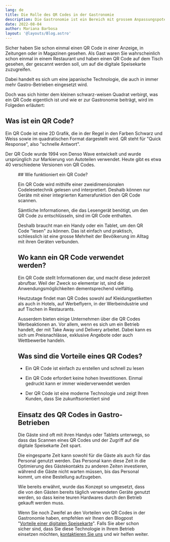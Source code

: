 ```yaml
---
lang: de
title: Die Rolle des QR Codes in der Gastronomie
description: Die Gastronomie ist ein Bereich mit grossem Anpassungspotenzial, der in Verbindung mit der Technologie für die Verwendung von QR Codes nun geeignet ist.
date: 2022-08-04
author: Mariana Barbosa
layout: '@layouts/Blog.astro'
---
```



Sicher haben Sie schon einmal einen QR Code in einer Anzeige, in Zeitungen oder in Magazinen gesehen. Als Gast waren Sie wahrscheinlich schon einmal in einem Restaurant und haben einen QR Code auf dem Tisch gesehen, der gescannt werden soll, um auf die digitale Speisekarte zuzugreifen.

Dabei handelt es sich um eine japanische Technologie, die auch in immer mehr Gastro-Betrieben eingesetzt wird.

Doch was sich hinter dem kleinen schwarz-weisen Quadrat verbirgt, was ein QR Code eigentlich ist und wie er zur Gastronomie beiträgt, wird im Folgeden erläutert:

## Was ist ein QR Code?

Ein QR Code ist eine 2D Grafik, die in der Regel in den Farben Schwarz und Weiss
sowie im quadratischen Format dargestellt wird. QR steht für "Quick Response",
also "schnelle Antwort".

Der QR Code wurde 1994 von Denso Wave entwickelt und wurde ursprünglich zur
Markierung von Autoteilen verwendet. Heute gibt es etwa 40 verschiedene
Versionen von QR Codes.

<Figure
  src={import('./qr-code.jpg')}
  caption="QR-Code steht auf einem Tisch, um die Speisekarte zu öffnen."
  size="article"
/>
## Wie funktioniert ein QR Code?

Ein QR Code wird mithilfe einer zweidimensionalen Codelesetechnik gelesen und
interpretiert. Deshalb können nur Geräte mit einer integrierten Kamerafunktion
den QR Code scannen.

Sämtliche Informationen, die das Lesengerät benötigt, um den QR Code zu
entschlüsseln, sind im QR Code enthalten.

Deshalb braucht man ein Handy oder ein Tablet, um den QR Code "lesen" zu können. Das ist einfach und praktisch, schliesslich ist eine grosse Mehrheit der Bevölkerung im Alltag mit ihren Geräten verbunden. 

## Wo kann ein QR Code verwendet werden?

Ein QR Code stellt Informationen dar, und macht diese jederzeit abrufbar. Weil
der Zweck so elementar ist, sind die Anwendungsmöglichkeiten dementsprechend
vielfältig.

Heutzutage findet man QR Codes sowohl auf Kleidungsetiketten als auch in Hotels,
auf Werbeflyern, in der Werbeindustrie und auf Tischen in Restaurants.

Ausserdem bieten einige Unternehmen über die QR Codes Werbeaktionen an. Vor allem, wenn es sich um ein Betrieb handelt, der mit Take Away und Delivery arbeitet. Dabei
kann es sich um Preisnachlässe, exklusive Angebote oder auch Wettbewerbe handeln.

## Was sind die Vorteile eines QR Codes?

- Ein QR Code ist einfach zu erstellen und schnell zu lesen

- Ein QR Code erfordert keine hohen Investitionen. Einmal gedruckt kann er immer
  wiederverwendet werden

- Der QR Code ist eine moderne Technologie und zeigt Ihren Kunden, dass Sie
  zukunftsorientiert sind

## Einsatz des QR Codes in Gastro-Betrieben

Die Gäste sind oft mit ihren Handys oder Tablets unterwegs, so dass das Scannen eines QR Codes und der Zugriff auf die digitale Speisekarte Zeit spart.

Die eingesparte Zeit kann sowohl für die Gäste als auch für das Personal genutzt werden. Das Personal kann diese Zeit in die Optimierung des Gästekontakts zu anderen Zeiten investieren, während die Gäste nicht warten müssen, bis das Personal kommt, um eine Bestellung aufzugeben.

Wie bereits erwähnt, wurde das Konzept so umgesetzt, dass die von den Gästen bereits täglich verwendeten Geräte genutzt werden, so dass keine teuren Hardwares durch den Betrieb gekauft werden muss.

Wenn Sie noch Zweifel an den Vorteilen von QR Codes in der Gastronomie haben, empfehlen wir Ihnen den Blogpost "[Vorteile einer digitalen Speisekarte](../vorteile-von-digitalen-speisekarten/)". Falls Sie aber schon sicher sind, dass Sie diese Technologie in Ihrem Betrieb einsetzen möchten, [kontaktieren Sie uns](/de/kontakt) und wir helfen weiter.
